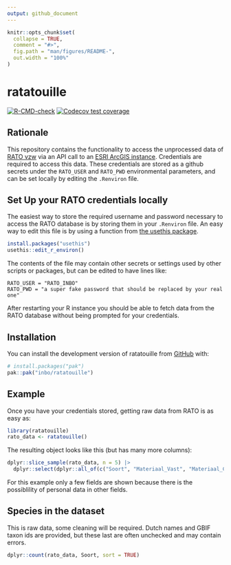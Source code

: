 ```yaml
---
output: github_document
---
```


<!-- README.md is generated from README.Rmd. Please edit that file -->

```r
knitr::opts_chunk$set(
  collapse = TRUE,
  comment = "#>",
  fig.path = "man/figures/README-",
  out.width = "100%"
)
```

# ratatouille

<!-- badges: start -->
[![R-CMD-check](https://github.com/inbo/ratatouille/actions/workflows/R-CMD-check.yaml/badge.svg)](https://github.com/inbo/ratatouille/actions/workflows/R-CMD-check.yaml)
[![Codecov test coverage](https://codecov.io/gh/inbo/ratatouille/graph/badge.svg)](https://app.codecov.io/gh/inbo/ratatouille)
<!-- badges: end -->

## Rationale

This repository contains the functionality to access the unprocessed data of 
[RATO vzw](https://oost-vlaanderen.be/wonen-en-leven/natuur-en-milieu/overlastsoorten/rattenbestrijding-.html) 
via an API call to an [ESRI ArcGIS instance](https://developers.arcgis.com/documentation/).
Credentials are required to access this data. These credentials are stored as a github secrets under the `RATO_USER` and `RATO_PWD` environmental parameters, and can be set locally by editing the `.Renviron` file.

## Set Up your RATO credentials locally

The easiest way to store the required username and password necessary to access the RATO database is by storing them in your `.Renviron` file. An easy way to edit this file is by using a function from [the usethis package](https://usethis.r-lib.org/). 

```r
install.packages("usethis")
usethis::edit_r_environ()
```

The contents of the file may contain other secrets or settings used by other scripts or packages, but can be edited to have lines like:

```
RATO_USER = "RATO_INBO"
RATO_PWD = "a super fake password that should be replaced by your real one"
```

After restarting your R instance you should be able to fetch data from the RATO database without being prompted for your credentials.


## Installation

You can install the development version of ratatouille from [GitHub](https://github.com/) with:

``` r
# install.packages("pak")
pak::pak("inbo/ratatouille")
```

## Example

Once you have your credentials stored, getting raw data from RATO is as easy as:

```r
library(ratatouille)
rato_data <- ratatouille()
```
The resulting object looks like this (but has many more columns):
```r
dplyr::slice_sample(rato_data, n = 5) |>
  dplyr::select(dplyr::all_of(c("Soort", "Materiaal_Vast", "Materiaal_Consumptie", "Laatst_Bewerkt_Datum"))) |> knitr::kable()
```
For this example only a few fields are shown because there is the possiblility of personal data in other fields. 

## Species in the dataset
This is raw data, some cleaning will be required. Dutch names and GBIF taxon ids are provided, but these last are often unchecked and may contain errors.

```r
dplyr::count(rato_data, Soort, sort = TRUE)
```

